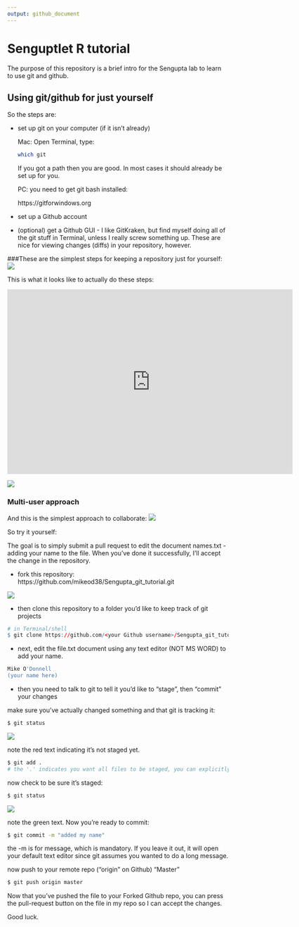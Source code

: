 ```yaml
---
output: github_document
---
```



# Senguptlet R tutorial
The purpose of this repository is a brief intro for the Sengupta lab to learn to use git and github. 

## Using git/github for just yourself

So the steps are: 

- set up git on your computer (if it isn't already)

  Mac:
   Open Terminal, type:
```bash
which git
```
  If you got a path then you are good. In most cases it should already be set up for you.
  
  PC: 
  you need to get git bash installed:
  
  https://gitforwindows.org

- set up a Github account
- (optional) get a Github GUI - I like GitKraken, but find myself doing all of the git stuff in Terminal, unless I really screw something up. These are nice for viewing changes (diffs) in your repository, however.

###These are the simplest steps for keeping a repository just for yourself:
<img src="man/figures/Single_user.png">

This is what it looks like to actually do these steps:

<iframe width="650" height="420" src="https://www.youtube.com/embed/Cf3xos1D8zw" frameborder="0" allow="accelerometer; autoplay; encrypted-media; gyroscope; picture-in-picture" allowfullscreen></iframe>

<img src="https://j.gifs.com/E9rG8K.gif">


### Multi-user approach

And this is the simplest approach to collaborate:
<img src="man/figures/Multi_user.png">


So try it yourself:

The goal is to simply submit a pull request to edit the document names.txt - adding your name to the file. When you've done it successfully, I'll accept the change in the repository. 

- fork this repository: https://github.com/mikeod38/Sengupta_git_tutorial.git

<img src="man/figures/Fork.png">

- then clone this repository to a folder you'd like to keep track of git projects

```r
# in Terminal/shell
$ git clone https://github.com/<your Github username>/Sengupta_git_tutorial.git
```

- next, edit the file.txt document using any text editor (NOT MS WORD) to add your name.

```r
Mike O'Donnell
(your name here)
```

- then you need to talk to git to tell it you'd like to "stage", then "commit" your changes

make sure you've actually changed something and that git is tracking it:

```bash
$ git status
```

<img src="man/figures/status.png">

note the red text indicating it's not staged yet. 

```bash
$ git add .
# the '.' indicates you want all files to be staged, you can explicitly type the filenames if you don't
```

now check to be sure it's staged:

```bash
$ git status
```

<img src="man/figures/status_2.png">

note the green text. Now you're ready to commit:

```bash
$ git commit -m "added my name"
```

the -m is for message, which is mandatory. If you leave it out, it will open your default text editor since git assumes you wanted to do a long message. 


now push to your remote repo ("origin" on Github)
"Master"

```bash
$ git push origin master
```

Now that you've pushed the file to your Forked Github repo, you can press the pull-request button on the file in my repo so I can accept the changes. 

Good luck. 


